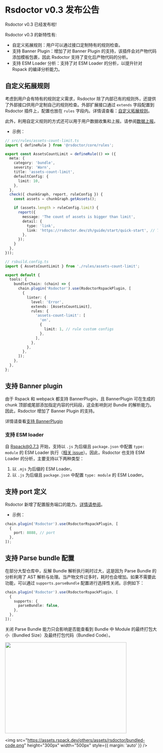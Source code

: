 # Rsdoctor v0.3 发布公告

Rsdoctor v0.3 已经发布啦!

Rsdoctor v0.3 的新特性有:

- 自定义拓展规则：用户可以通过接口定制特有的规则检查。
- 支持 Banner Plugin：增加了对 Banner Plugin 的支持，该插件会对产物代码添加模板包裹，因此 Rsdoctor 支持了变化后产物代码的分析。
- 支持 ESM Loader 分析：支持了对 ESM Loader 的分析，以提升针对 Rspack 的编译分析能力。

## 自定义拓展规则

考虑到用户会有特有的规则定义需求，Rsdoctor 除了内部已有的规则外，还提供了外部接口供用户定制自己的规则检查。外部扩展接口通过 `extends` 字段配置到 Rsdoctor 插件上，配置也放在 `rules` 字段内。详情请查看：[自定义拓展规则](/guide/rules/rule-custom)。

此外，利用自定义规则的方式还可以用于用户数据收集和上报。请参阅[数据上报](/guide/rules/upload-data)。

- 示例：

```ts
// src/rules/assets-count-limit.ts
import { defineRule } from '@rsdoctor/core/rules';

export const AssetsCountLimit = defineRule(() => ({
  meta: {
    category: 'bundle',
    severity: 'Warn',
    title: 'assets-count-limit',
    defaultConfig: {
      limit: 10,
    },
  },
  check({ chunkGraph, report, ruleConfig }) {
    const assets = chunkGraph.getAssets();

    if (assets.length > ruleConfig.limit) {
      report({
        message: 'The count of assets is bigger than limit',
        detail: {
          type: 'link',
          link: 'https://rsdoctor.dev/zh/guide/start/quick-start', // This link just for show case.
        },
      });
    }
  },
}));
```

```ts
// rsbuild.config.ts
import { AssetsCountLimit } from './rules/assets-count-limit';

export default {
  tools: {
    bundlerChain: (chain) => {
      chain.plugin('Rsdoctor').use(RsdoctorRspackPlugin, [
        {
          linter: {
            level: 'Error',
            extends: [AssetsCountLimit],
            rules: {
              'assets-count-limit': [
                'on',
                {
                  limit: 1, // rule custom configs
                },
              ],
            },
          },
        },
      ]);
    },
  },
};
```

## 支持 Banner plugin

由于 Rspack 和 webpack 都支持 BannerPlugin，且 BannerPlugin 可在生成的 chunk 顶部或尾部添加指定内容的代码段，这会影响到对 Bundle 的解析能力。因此，Rsdoctor 增加了 Banner Plugin 的支持。

详情请查看[支持 BannerPlugin](/guide/usage/bundle-size#%E6%94%AF%E6%8C%81-bannerplugin)

### 支持 ESM loader

自 Rspack@0.7.3 开始，支持以 `.js` 为后缀且 `package.json` 中配置 `type: module` 的 ESM Loader 执行（[相关 issue](https://github.com/web-infra-dev/rspack/issues/5735)）。因此，Rsdoctor 也支持 ESM Loader 的分析，主要支持以下两种类型：

1. 以 `.mjs` 为后缀的 ESM Loader。
2. 以 `.js` 为后缀且 `package.json` 中配置 `type: module` 的 ESM Loader。

## 支持 port 定义

Rsdoctor 新增了配置服务端口的能力。[详情请参阅](/config/options/options#port)。

- 示例：

```ts
chain.plugin('Rsdoctor').use(RsdoctorRspackPlugin, [
  {
    port: 8888, // port
  },
]);
```

## 支持 Parse bundle 配置

在部分大型仓库中，反解 Bundle 解析执行耗时过大，这是因为 Parse Bundle 的分析利用了 AST 解析与处理。当产物文件过多时，耗时也会增加。如果不需要此功能，可以通过 `supports.parseBundle` 配置进行选择性关闭。示例如下：

```ts
chain.plugin('Rsdoctor').use(RsdoctorRspackPlugin, [
  {
    supports: {
      parseBundle: false,
    },
  },
]);
```

关闭 Parse Bundle 能力只会影响是否能查看到 Bundle 中 Module 的最终打包大小（Bundled Size）及最终打包代码（Bundled Code）。

<div style={{ display: 'flex' }}>
  <img
    src="https://assets.rspack.dev/others/assets/rsdoctor/bundled-size.jpeg"
    height="300px"
    width="400px"
    style={{ margin: 'auto' }}
  />

  <img
    src="https://assets.rspack.dev/others/assets/rsdoctor/bundled-code.png"
    height="300px"
    width="500px"
    style={{ margin: 'auto' }}
  />
</div>
